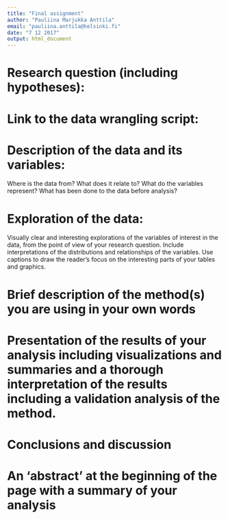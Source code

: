 ```yaml
---
title: "Final assignment"
author: "Pauliina Marjukka Anttila"
email: "pauliina.anttila@helsinki.fi"
date: "7 12 2017"
output: html_document
---
```


# Research question (including hypotheses):

# Link to the data wrangling script:

# Description of the data and its variables:

Where is the data from?
What does it relate to?
What do the variables represent?
What has been done to the data before analysis?

# Exploration of the data:

Visually clear and interesting explorations of the variables of interest in the data, from the point of view of your research question. Include interpretations of the distributions and relationships of the variables. Use captions to draw the reader’s focus on the interesting parts of your tables and graphics.

# Brief description of the method(s) you are using in your own words

# Presentation of the results of your analysis including visualizations and summaries and a thorough interpretation of the results including a validation analysis of the method.

# Conclusions and discussion

# An ‘abstract’ at the beginning of the page with a summary of your analysis